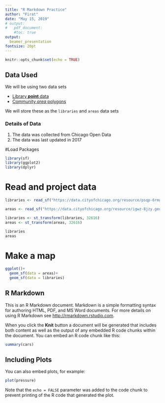 ```yaml
---
title: "R Markdown Practice"
author: "Firat"
date: "May 15, 2019"
# output: 
#   pdf_document:
    #toc: true
output:
  beamer_presentation
fontsize: 20pt
---
```


```r
knitr::opts_chunk$set(echo = TRUE)
```
## Data Used

We will be using two data sets

- [Library **point** data](https://data.cityofchicago.org/)
- [Community *area* polygons](https://data.cityofchicago.org/Facilities-Geographic-Boundaries/Boundaries-Community-Areas-current-/cauq-8yn6)

We will store these as the `libraries` and `areas` data sets

### Details of Data

1. The data was collected from Chicago Open Data
2. The data was last updated in 2017

#Load Packages

```r
library(sf)
library(ggplot2)
library(dplyr)
```

# Read and project data

```r
libraries <- read_sf("https://data.cityofchicago.org/resource/psqp-6rmg.geojson")

areas <- read_sf("https://data.cityofchicago.org/resource/igwz-8jzy.geojson")

libraries <- st_transform(libraries, 32616)
areas <- st_transform(areas, 32616)

libraries
areas
```
# Make a map

```r
ggplot()+
  geom_sf(data = areas)+
  geom_sf(data = libraries)
```

## R Markdown

This is an R Markdown document. Markdown is a simple formatting syntax for authoring HTML, PDF, and MS Word documents. For more details on using R Markdown see <http://rmarkdown.rstudio.com>.

When you click the **Knit** button a document will be generated that includes both content as well as the output of any embedded R code chunks within the document. You can embed an R code chunk like this:

```r
summary(cars)
```

## Including Plots

You can also embed plots, for example:

```r
plot(pressure)
```

Note that the `echo = FALSE` parameter was added to the code chunk to prevent printing of the R code that generated the plot.
